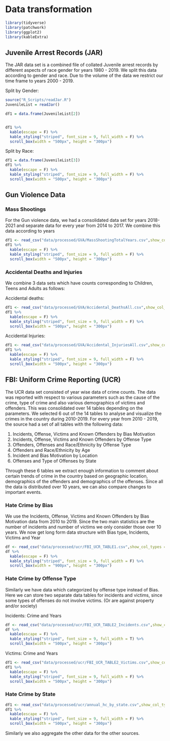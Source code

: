 # Data transformation

```R
library(tidyverse)
library(patchwork)
library(ggplot2)
library(kableExtra)

```

## Juvenile Arrest Records (JAR)
The JAR data set is a combined file of collated Juvenile arrest records by different aspects of race gender for years 1980 - 2019. We split this data according to gender and race. Due to the volume of the data we restrict our time frame to years 2000 - 2019.

Split by Gender:
```R
source("R_Scripts/readJar.R")
JuvenileList = readJar()

df1 = data.frame(JuvenileList[2])


df1 %>%
  kable(escape = F) %>% 
  kable_styling("striped", font_size = 9, full_width = F) %>% 
  scroll_box(width = "500px", height = "300px") 
```

Split by Race:
```R


df1 = data.frame(JuvenileList[3])
df1 %>%
  kable(escape = F) %>% 
  kable_styling("striped", font_size = 9, full_width = F) %>% 
  scroll_box(width = "500px", height = "300px") 
```

## Gun Violence Data

### Mass Shootings
For the Gun violence data, we had a consolidated data set for years 2018-2021 and separate data for every year from 2014 to 2017. We combine this data according to years
```R
df1 <- read_csv("data/processed/GVA/MassShootingTotalYears.csv",show_col_types = FALSE)
df1 %>%
  kable(escape = F) %>% 
  kable_styling("striped", font_size = 9, full_width = F) %>% 
  scroll_box(width = "500px", height = "300px") 
```

### Accidental Deaths and Injuries
We combine 3 data sets which have counts corresponding to Children, Teens and Adults as follows:

Accidental deaths:
```R
df1 <- read_csv("data/processed/GVA/Accidental_DeathsAll.csv",show_col_types = FALSE)
df1 %>%
  kable(escape = F) %>% 
  kable_styling("striped", font_size = 9, full_width = F) %>% 
  scroll_box(width = "500px", height = "300px") 
```

Accidental Injuries:
```R
df1 <- read_csv("data/processed/GVA/Accidental_InjuriesAll.csv",show_col_types = FALSE)
df1 %>%
  kable(escape = F) %>% 
  kable_styling("striped", font_size = 9, full_width = F) %>% 
  scroll_box(width = "500px", height = "300px") 
```




## FBI: Uniform Crime Reporting (UCR)

The UCR data set consisted of year wise data of crime counts. The data was reported with respect to various parameters such as the cause of the crime, type of crime and also various demographics of victims and offenders. This was consolidated over 14 tables depending on the parameters. We selected 6 out of the 14 tables to analyse and visualize the crimes in the country during 2010-2019. 
For every year from 2010 - 2019, the source had a set of all tables with the following data:

1. Incidents, Offense, Victims and Known Offenders by Bias Motivation
2. Incidents, Offense, Victims and Known Offenders by Offense Type
3. Offenders, Offenses and Race/Ethnicity by Offense Type
4. Offenders and Race/Ethnicity by Age
5. Incident and Bias Motivation by Location
6. Offenses and Type of Offenses by State

Through these 6 tables we extract enough information to comment about certain trends of crime in the country based on geographic location, demographics of the offenders and demographics of the offenses. Since all the data is distributed over 10 years, we can also compare changes to important events.

### Hate Crime by Bias
We use the Incidents, Offense, Victims and Known Offenders by Bias Motivation data from 2010 to 2019. Since the two main statistics are the number of incidents and number of victims we only consider those over 10 years. We now get long form data structure with Bias type, Incidents, Victims and Year

```R
df <- read_csv("data/processed/ucr/FBI_UCR_TABLE1.csv",show_col_types = FALSE)
df %>%
  kable(escape = F) %>% 
  kable_styling("striped", font_size = 9, full_width = F) %>% 
  scroll_box(width = "900px", height = "300px") 
```

### Hate Crime by Offense Type
Similarly we have data which  categorized by offense type instead of Bias. Here we can store two separate data tables for incidents and victims, since some types of offenses do not involve victims. (Or are against property and/or society)

Incidents: Crime and Years
```R
df <- read_csv("data/processed/ucr/FBI_UCR_TABLE2_Incidents.csv",show_col_types = FALSE)
df %>%
  kable(escape = F) %>% 
  kable_styling("striped", font_size = 9, full_width = T) %>% 
  scroll_box(width = "500px", height = "300px") 
```
Victims: Crime and Years
```R
df1 <- read_csv("data/processed/ucr/FBI_UCR_TABLE2_Victims.csv",show_col_types = FALSE)
df1 %>%
  kable(escape = F) %>% 
  kable_styling("striped", font_size = 9, full_width = F) %>% 
  scroll_box(width = "500px", height = "300px") 
```

### Hate Crime by State
```R
df1 <- read_csv("data/processed/ucr/annual_hc_by_state.csv",show_col_types = FALSE)
df1 %>%
  kable(escape = F) %>% 
  kable_styling("striped", font_size = 9, full_width = F) %>% 
  scroll_box(width = "500px", height = "300px") 
```

Similarly we also aggregate the other data for the other sources.

